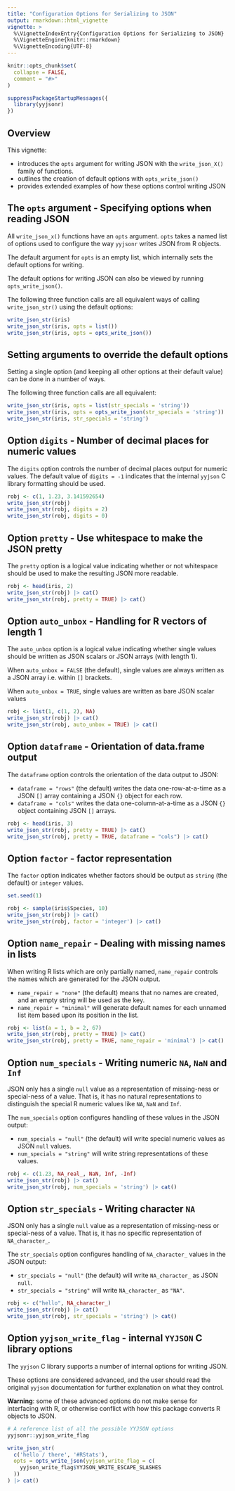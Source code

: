 ```yaml
---
title: "Configuration Options for Serializing to JSON"
output: rmarkdown::html_vignette
vignette: >
  %\VignetteIndexEntry{Configuration Options for Serializing to JSON}
  %\VignetteEngine{knitr::rmarkdown}
  %\VignetteEncoding{UTF-8}
---
```


```r
knitr::opts_chunk$set(
  collapse = FALSE,
  comment = "#>"
)
```

```r
suppressPackageStartupMessages({
  library(yyjsonr)
})
```



Overview
-----------------------------------------------------------------------------

This vignette:

* introduces the `opts` argument for writing JSON with the `write_json_X()` family 
  of functions.
* outlines the creation of default options with `opts_write_json()`
* provides extended examples of how these options control writing JSON



The `opts` argument - Specifying options when reading JSON
-----------------------------------------------------------------------------

All `write_json_x()` functions have an `opts` argument.  `opts` takes 
a named list of options used to configure the way `yyjsonr` writes JSON 
from R objects.

The default argument for `opts` is an empty list, which internally sets the 
default options for writing.

The default options for writing JSON can also be viewed by running
`opts_write_json()`.

The following three function calls are all equivalent ways of calling
`write_json_str()` using the default options:

```r
write_json_str(iris)
write_json_str(iris, opts = list())
write_json_str(iris, opts = opts_write_json())
```


Setting arguments to override the default options
-----------------------------------------------------------------------------

Setting a single option (and keeping all other options at their default value)
can be done in a number of ways.

The following three function calls are all equivalent:

```r
write_json_str(iris, opts = list(str_specials = 'string'))
write_json_str(iris, opts = opts_write_json(str_specials = 'string'))
write_json_str(iris, str_specials = 'string')
```



Option `digits` - Number of decimal places for numeric values
-------------------------------------------------------------------------------

The `digits` option controls the number of decimal places output for numeric
values.  The default value of `digits = -1` indicates that the internal
`yyjson` C library formatting should be used.

```r
robj <- c(1, 1.23, 3.141592654)
write_json_str(robj)
write_json_str(robj, digits = 2)
write_json_str(robj, digits = 0)
```


Option `pretty` - Use whitespace to make the JSON pretty
-------------------------------------------------------------------------------

The `pretty` option is a logical value indicating whether or not whitespace
should be used to make the resulting JSON more readable.

```r
robj <- head(iris, 2)
write_json_str(robj) |> cat()
write_json_str(robj, pretty = TRUE) |> cat()
```


Option `auto_unbox` - Handling for R vectors of length 1
-------------------------------------------------------------------------------

The `auto_unbox` option is a logical value indicating whether single values
should be written as JSON scalars or JSON arrays (with length 1).

When `auto_unbox = FALSE` (the default), single values are always written
as a JSON array i.e. within `[]` brackets.

When `auto_unbox = TRUE`, single values are written as bare JSON scalar values

```r
robj <- list(1, c(1, 2), NA)
write_json_str(robj) |> cat()
write_json_str(robj, auto_unbox = TRUE) |> cat()
```


Option `dataframe` - Orientation of data.frame output
-------------------------------------------------------------------------------

The `dataframe` option controls the orientation of the data output to JSON:

* `dataframe = "rows"` (the default) writes the data one-row-at-a-time as a JSON `[]` array
  containing a JSON `{}` object for each row.
* `dataframe = "cols"` writes the data one-column-at-a-time as a JSON
  `{}` object containing JSON `[]` arrays.

```r
robj <- head(iris, 3)
write_json_str(robj, pretty = TRUE) |> cat()
write_json_str(robj, pretty = TRUE, dataframe = "cols") |> cat()
```


Option `factor` - factor representation
-------------------------------------------------------------------------------

The `factor` option indicates whether factors should be output as `string` 
(the default) or `integer` values.

```r
set.seed(1)
```


```r
robj <- sample(iris$Species, 10)
write_json_str(robj) |> cat()
write_json_str(robj, factor = 'integer') |> cat()
```


Option `name_repair` - Dealing with missing names in lists
-------------------------------------------------------------------------------

When writing R lists which are only partially named, `name_repair` controls
the names which are generated for the JSON output.


* `name_repair = "none"` (the default) means that no names are created, and
  an empty string will be used as the key.
* `name_repair = "minimal"` will generate default names for each unnamed list
  item based upon its position in the list.
  
```r
robj <- list(a = 1, b = 2, 67)
write_json_str(robj, pretty = TRUE) |> cat()
write_json_str(robj, pretty = TRUE, name_repair = 'minimal') |> cat()
```


Option `num_specials` - Writing numeric `NA`, `NaN` and `Inf`
-------------------------------------------------------------------------------

JSON only has a single `null` value as a representation of missing-ness or
special-ness of a value.  That is, it has no natural representations to distinguish the special R numeric values like `NA`, `NaN` and `Inf`.    

The `num_specials` option configures handling of these values in the JSON output:

* `num_specials = "null"` (the default) will write special numeric values as JSON
  `null` values.
* `num_specials = "string"` will write string representations of these values.

```r
robj <- c(1.23, NA_real_, NaN, Inf, -Inf)
write_json_str(robj) |> cat()
write_json_str(robj, num_specials = 'string') |> cat()
```


Option `str_specials` - Writing character `NA`
-------------------------------------------------------------------------------

JSON only has a single `null` value as a representation of missing-ness or
special-ness of a value.  That is, it has no specific representation of
`NA_character_`.

The `str_specials` option configures handling of `NA_character_` values in the JSON output:

* `str_specials = "null"` (the default) will write `NA_character_` as JSON
  `null`.
* `str_specials = "string"` will write `NA_character_` as `"NA"`.

```r
robj <- c("hello", NA_character_)
write_json_str(robj) |> cat()
write_json_str(robj, str_specials = 'string') |> cat()
```


Option `yyjson_write_flag` - internal `YYJSON` C library options
-----------------------------------------------------------------------------

The `yyjson` C library supports a number of internal options for writing JSON.

These options are considered advanced, and the user should read the
original `yyjson` documentation for further explanation on what they control.

**Warning**: some of these advanced options do not make sense for interfacing with R,
or otherwise conflict with how this package converts R objects to JSON. 

```r
# A reference list of all the possible YYJSON options
yyjsonr::yyjson_write_flag

write_json_str(
  c('hello / there', '#RStats'),
  opts = opts_write_json(yyjson_write_flag = c(
    yyjson_write_flag$YYJSON_WRITE_ESCAPE_SLASHES
  ))
) |> cat()
```



